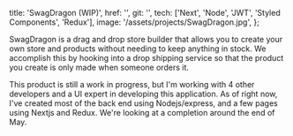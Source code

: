   title: 'SwagDragon (WIP)',
  href: '',
  git: '',
  tech: ['Next', 'Node', 'JWT', 'Styled Components', 'Redux'],
  image: '/assets/projects/SwagDragon.jpg',
};

SwagDragon is a drag and drop store builder that allows you to create your own store and products without needing to keep anything in stock. We accomplish this by hooking into a drop shipping service so that the product you create is only made when someone orders it.

This product is still a work in progress, but I'm working with 4 other developers and a UI expert in developing this application. As of right now, I've created most of the back end using Nodejs/express, and a few pages using Nextjs and Redux. We're looking at a completion around the end of May.
